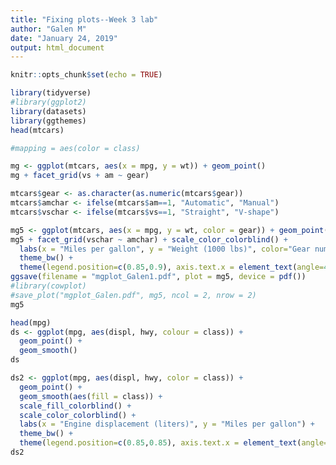 ---
title: "Fixing plots--Week 3 lab"
author: "Galen M"
date: "January 24, 2019"
output: html_document
---

```{r setup, include=FALSE}
knitr::opts_chunk$set(echo = TRUE)
```

```{r}
library(tidyverse)
#library(ggplot2)
library(datasets)
library(ggthemes)
head(mtcars)

#mapping = aes(color = class)

mg <- ggplot(mtcars, aes(x = mpg, y = wt)) + geom_point()
mg + facet_grid(vs + am ~ gear)

mtcars$gear <- as.character(as.numeric(mtcars$gear))
mtcars$amchar <- ifelse(mtcars$am==1, "Automatic", "Manual")
mtcars$vschar <- ifelse(mtcars$vs==1, "Straight", "V-shape")

mg5 <- ggplot(mtcars, aes(x = mpg, y = wt, color = gear)) + geom_point()
mg5 + facet_grid(vschar ~ amchar) + scale_color_colorblind() +
  labs(x = "Miles per gallon", y = "Weight (1000 lbs)", color="Gear number") + 
  theme_bw() +
  theme(legend.position=c(0.85,0.9), axis.text.x = element_text(angle=45), legend.background=element_rect(colour=NA,fill=NA)) 
ggsave(filename = "mgplot_Galen1.pdf", plot = mg5, device = pdf())
#library(cowplot)
#save_plot("mgplot_Galen.pdf", mg5, ncol = 2, nrow = 2)
mg5
```


```{r}
head(mpg)
ds <- ggplot(mpg, aes(displ, hwy, colour = class)) +
  geom_point() +
  geom_smooth() 
ds

ds2 <- ggplot(mpg, aes(displ, hwy, color = class)) +
  geom_point() +
  geom_smooth(aes(fill = class)) +
  scale_fill_colorblind() +
  scale_color_colorblind() +
  labs(x = "Engine displacement (liters)", y = "Miles per gallon") +
  theme_bw() +
  theme(legend.position=c(0.85,0.85), axis.text.x = element_text(angle=45), legend.background=element_rect(colour=NA,fill=NA))
ds2
```
